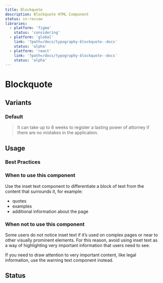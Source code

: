 ```yaml
---
title: Blockquote
description: Blockquote HTML Component
status: in-review
libraries:
  - platform: 'figma'
    status: 'considering'
  - platform: 'global'
    link: '?path=/docs/typography-blockquote--docs'
    status: 'alpha'
  - platform: 'react'
    link: '?path=/docs/typography-blockquote--docs'
    status: 'alpha'
---
```


# Blockquote

## Variants

### Default

<ComponentContainer>
  <Blockquote>It can take up to 8 weeks to register a lasting power of attorney if there are no mistakes in the application.</Blockquote>
</ComponentContainer>

## Usage

### Best Practices

### When to use this component

Use the inset text component to differentiate a block of text from the content that surrounds it, for example:

- quotes
- examples
- additional information about the page

### When not to use this component

Some users do not notice inset text if it’s used on complex pages or near to other visually prominent elements.
For this reason, avoid using inset text as a way of highlighting very important information that users need to see.

If you need to draw attention to very important content, like legal information, use the warning text component instead.

## Status

<ComponentStatusBlock componentId="blockquote" />